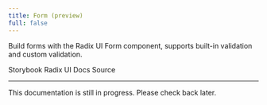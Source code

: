 ```yaml
---
title: Form (preview)
full: false
---
```


Build forms with the Radix UI Form component, supports built-in validation and custom validation.

<Badges>
  <BadgeLink href="https://storybook.twistail.com/?path=/docs/base-components-form--docs" external>
    Storybook
  </BadgeLink>
  <BadgeLink href="https://www.radix-ui.com/primitives/docs/components/form#api-reference" external>
    Radix UI Docs
  </BadgeLink>
  <BadgeLink href="https://github.com/riipandi/twistail/tree/main/packages/ui-react/src/components/form" external>
    Source
  </BadgeLink>
</Badges>

---

<Callout type='warn' title='Attention'>
  This documentation is still in progress. Please check back later.
</Callout>
